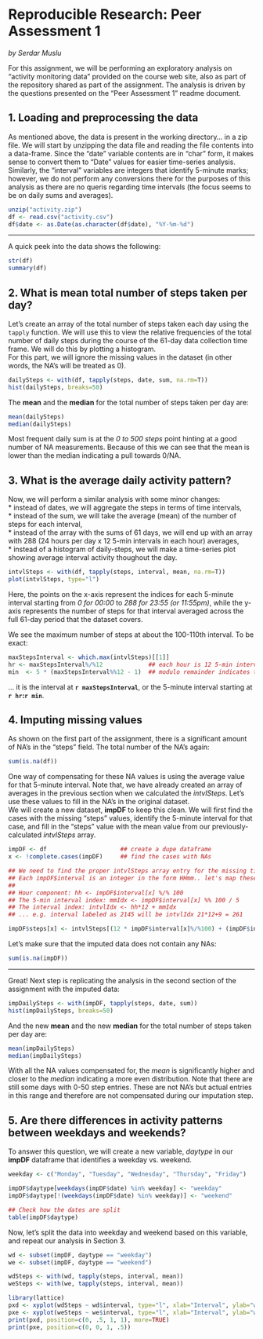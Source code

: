 # Reproducible Research: Peer Assessment 1
*by Serdar Muslu*

For this assignment, we will be performing an exploratory analysis on "activity monitoring data" provided on the course web site, also as part of the repository shared as part of the assignment.  The analysis is driven by the questions presented on the "Peer Assessment 1" readme document.


## 1. Loading and preprocessing the data
As mentioned above, the data is present in the working directory... in a zip file.  We will start by unzipping the data file and reading the file contents into a data-frame.  Since the "date" variable contents are in "char" form, it makes sense to convert them to "Date" values for easier time-series analysis.  Similarly, the "interval" variables are integers that identify 5-minute marks; however, we do not perform any conversions there for the purposes of this analysis as there are no queris regarding time intervals (the focus seems to be on daily sums and averages).

```r
unzip("activity.zip")
df <- read.csv("activity.csv")
df$date <- as.Date(as.character(df$date), "%Y-%m-%d")
```
***  
A quick peek into the data shows the following:
```r
str(df)
summary(df)
```


## 2. What is mean total number of steps taken per day?  
Let's create an array of the total number of steps taken each day using the `tapply` function.  We will use this to view the relative frequencies of the total number of daily steps during the course of the 61-day data collection time frame.  We will do this by plotting a histogram.  
For this part, we will ignore the missing values in the dataset (in other words, the NA's will be treated as 0).  
```r
dailySteps <- with(df, tapply(steps, date, sum, na.rm=T))
hist(dailySteps, breaks=50)
```

The **mean** and the **median** for the total number of steps taken per day are:
```r
mean(dailySteps)
median(dailySteps)
```

Most frequent daily sum is at the *0 to 500 steps* point hinting at a good number of NA measurements.  Because of this we can see that the mean is lower than the median indicating a pull towards 0/NA. 


## 3. What is the average daily activity pattern?
Now, we will perform a similar analysis with some minor changes:  
* instead of dates, we will aggregate the steps in terms of time intervals,  
* instead of the sum, we will take the average (mean) of the number of steps for each interval,  
* instead of the array with the sums of 61 days, we will end up with an array with 288 (24 hours per day x 12 5-min intervals in each hour) averages,  
* instead of a histogram of daily-steps, we will make a time-series plot showing average interval activity thoughout the day.  

```r
intvlSteps <- with(df, tapply(steps, interval, mean, na.rm=T))
plot(intvlSteps, type="l")
```
  
Here, the points on the x-axis represent the indices for each 5-minute interval starting from *0 for 00:00* to *288 for 23:55 (or 11:55pm)*, while the y-axis represents the number of steps for that interval averaged across the full 61-day period that the dataset covers.
  
We see the maximum number of steps at about the 100-110th interval.  To be exact:
```r
maxStepsInterval <- which.max(intvlSteps)[[1]]
hr <- maxStepsInterval%/%12             ## each hour is 12 5-min intervals hence integer division
min  <- 5 * (maxStepsInterval%%12 - 1)  ## modulo remainder indicates the start of the interval
```
... it is the interval at **`r maxStepsInterval`**, or the 5-minute interval starting at **`r hr`:`r min`**.


## 4. Imputing missing values
As shown on the first part of the assignment, there is a significant amount of NA's in the "steps" field.  The total number of the NA's again:
```r
sum(is.na(df))
```

One way of compensating for these NA values is using the average value for that 5-minute interval.  Note that, we have already created an array of averages in the previous section when we calculated the *intvlSteps*.  Let's use these values to fill in the NA's in the original dataset.  
We will create a new dataset, **impDF** to keep this clean.  We will first find the cases with the missing "steps" values, identify the 5-minute interval for that case, and fill in the "steps" value with the mean value from our previously-calculated *intvlSteps* array.

```r
impDF <- df                     ## create a dupe dataframe
x <- !complete.cases(impDF)     ## find the cases with NAs

## We need to find the proper intvlSteps array entry for the missing timeframe
## Each impDF$interval is an integer in the form HHmm.. let's map these to intvlSteps indices
##
## Hour component: hh <- impDF$interval[x] %/% 100
## The 5-min interval index: mmIdx <- impDF$interval[x] %% 100 / 5       
## The interval index: intvlIdx <- hh*12 + mmIdx
## ... e.g. interval labeled as 2145 will be intvlIdx 21*12+9 = 261

impDF$steps[x] <- intvlSteps[(12 * impDF$interval[x]%/%100) + (impDF$interval[x] %% 100 / 5)]
```

Let's make sure that the imputed data does not contain any NAs:
```r
sum(is.na(impDF))
```

***
Great!  Next step is replicating the analysis in the second section of the assignment with the imputed data:
```r
impDailySteps <- with(impDF, tapply(steps, date, sum))
hist(impDailySteps, breaks=50)
```
  

And the new **mean** and the new **median** for the total number of steps taken per day are:
```r
mean(impDailySteps)
median(impDailySteps)
```

With all the NA values compensated for, the *mean* is significantly higher and closer to the *median* indicating a more even distribution.  Note that there are still some days with 0-50 step entries.  These are not NA's but actual entries in this range and therefore are not compensated during our imputation step.



## 5. Are there differences in activity patterns between weekdays and weekends?
To answer this question, we will create a new variable, *daytype* in our **impDF** dataframe that identifies a weekday vs. weekend.

```r
weekday <- c("Monday", "Tuesday", "Wednesday", "Thursday", "Friday")

impDF$daytype[weekdays(impDF$date) %in% weekday] <- "weekday"
impDF$daytype[!(weekdays(impDF$date) %in% weekday)] <- "weekend"

## Check how the dates are split
table(impDF$daytype)
```

Now, let's split the data into weekday and weekend based on this variable, and repeat our analysis in Section 3.
```r
wd <- subset(impDF, daytype == "weekday")
we <- subset(impDF, daytype == "weekend")

wdSteps <- with(wd, tapply(steps, interval, mean))
weSteps <- with(we, tapply(steps, interval, mean))

library(lattice)
pxd <- xyplot(wdSteps ~ wd$interval, type="l", xlab="Interval", ylab="weekday steps")
pxe <- xyplot(weSteps ~ we$interval, type="l", xlab="Interval", ylab="weekend steps")
print(pxd, position=c(0, .5, 1, 1), more=TRUE)
print(pxe, position=c(0, 0, 1, .5))
```